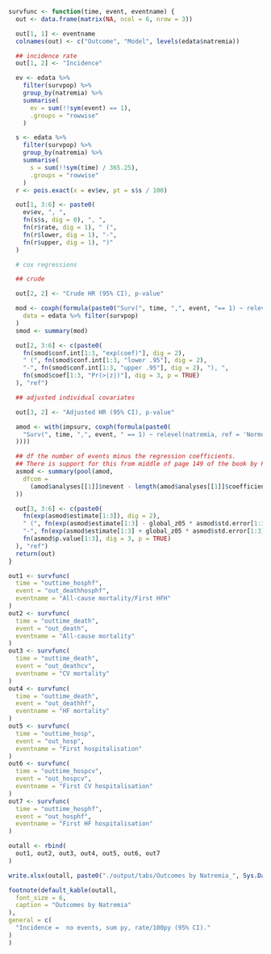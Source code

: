 ```r
survfunc <- function(time, event, eventname) {
  out <- data.frame(matrix(NA, ncol = 6, nrow = 3))

  out[1, 1] <- eventname
  colnames(out) <- c("Outcome", "Model", levels(edata$natremia))

  ## incidence rate
  out[1, 2] <- "Incidence"

  ev <- edata %>%
    filter(survpop) %>%
    group_by(natremia) %>%
    summarise(
      ev = sum(!!sym(event) == 1),
      .groups = "rowwise"
    )

  s <- edata %>%
    filter(survpop) %>%
    group_by(natremia) %>%
    summarise(
      s = sum(!!sym(time) / 365.25),
      .groups = "rowwise"
    )
  r <- pois.exact(x = ev$ev, pt = s$s / 100)

  out[1, 3:6] <- paste0(
    ev$ev, ", ",
    fn(s$s, dig = 0), ", ",
    fn(r$rate, dig = 1), " (",
    fn(r$lower, dig = 1), "-",
    fn(r$upper, dig = 1), ")"
  )

  # cox regressions

  ## crude

  out[2, 2] <- "Crude HR (95% CI), p-value"

  mod <- coxph(formula(paste0("Surv(", time, ",", event, "== 1) ~ relevel(natremia, ref = 'Normo/Normo')")),
    data = edata %>% filter(survpop)
  )
  smod <- summary(mod)

  out[2, 3:6] <- c(paste0(
    fn(smod$conf.int[1:3, "exp(coef)"], dig = 2),
    " (", fn(smod$conf.int[1:3, "lower .95"], dig = 2),
    "-", fn(smod$conf.int[1:3, "upper .95"], dig = 2), "), ",
    fn(smod$coef[1:3, "Pr(>|z|)"], dig = 3, p = TRUE)
  ), "ref")

  ## adjusted individual covariates

  out[3, 2] <- "Adjusted HR (95% CI), p-value"

  amod <- with(impsurv, coxph(formula(paste0(
    "Surv(", time, ",", event, " == 1) ~ relevel(natremia, ref = 'Normo/Normo') + ", paste(coxvars, collapse = " + ")
  ))))

  ## df the number of events minus the regression coefficients.
  ## There is support for this from middle of page 149 of the book by Parmer & Machin (ISBN 0471936405)
  asmod <- summary(pool(amod,
    dfcom =
      (amod$analyses[[1]]$nevent - length(amod$analyses[[1]]$coefficients))
  ))

  out[3, 3:6] <- c(paste0(
    fn(exp(asmod$estimate[1:3]), dig = 2),
    " (", fn(exp(asmod$estimate[1:3] - global_z05 * asmod$std.error[1:3]), dig = 2),
    "-", fn(exp(asmod$estimate[1:3] + global_z05 * asmod$std.error[1:3]), dig = 2), "), ",
    fn(asmod$p.value[1:3], dig = 3, p = TRUE)
  ), "ref")
  return(out)
}
```

```r
out1 <- survfunc(
  time = "outtime_hosphf",
  event = "out_deathhosphf",
  eventname = "All-cause mortality/First HFH"
)
out2 <- survfunc(
  time = "outtime_death",
  event = "out_death",
  eventname = "All-cause mortality"
)
out3 <- survfunc(
  time = "outtime_death",
  event = "out_deathcv",
  eventname = "CV mortality"
)
out4 <- survfunc(
  time = "outtime_death",
  event = "out_deathhf",
  eventname = "HF mortality"
)
out5 <- survfunc(
  time = "outtime_hosp",
  event = "out_hosp",
  eventname = "First hospitalisation"
)
out6 <- survfunc(
  time = "outtime_hospcv",
  event = "out_hospcv",
  eventname = "First CV hospitalisation"
)
out7 <- survfunc(
  time = "outtime_hosphf",
  event = "out_hosphf",
  eventname = "First HF hospitalisation"
)

outall <- rbind(
  out1, out2, out3, out4, out5, out6, out7
)

write.xlsx(outall, paste0("./output/tabs/Outcomes by Natremia_", Sys.Date(), ".xlsx"), rowNames = FALSE, overwrite = T)

footnote(default_kable(outall,
  font_size = 6,
  caption = "Outcomes by Natremia"
),
general = c(
  "Incidence =  no events, sum py, rate/100py (95% CI)."
)
)
```
